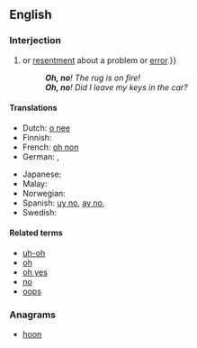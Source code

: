 ==English==

===Interjection===
{{en-interj|pos=[[oh]] [[no]]}}

# {{non-gloss definition|An exclamation or expression of [[alarm]], [[concern]]{{,}} or [[resentment]] about a problem or [[error]].}}
#: '''''Oh, no'''! The rug is on fire!''
#: '''''Oh, no'''! Did I leave my keys in the car?''

====Translations====
{{trans-top|exclamation of alarm or concern}}
* Dutch: [[o nee]]
* Finnish: {{t-|fi|voi ei}}
* French: [[oh non]]
* German: {{t-|de|ach nein}}, {{t-|de|oh nein}}
{{trans-mid}}
* Japanese: {{t-|ja|しまった|tr=shimatta|sc=Jpan}}
* Malay: {{t|ms|alamak}}
* Norwegian: {{t-|no|åh, nei}}
* Spanish: [[uy no]], [[ay no]],  {{t+|es|ca}}
* Swedish: {{t-|sv|åh, nej}}
{{trans-bottom}}

====Related terms====
* [[uh-oh]]
* [[oh]]
* [[oh yes]]
* [[no]]
* [[oops]]

===Anagrams===
* [[hoon#English|hoon]]